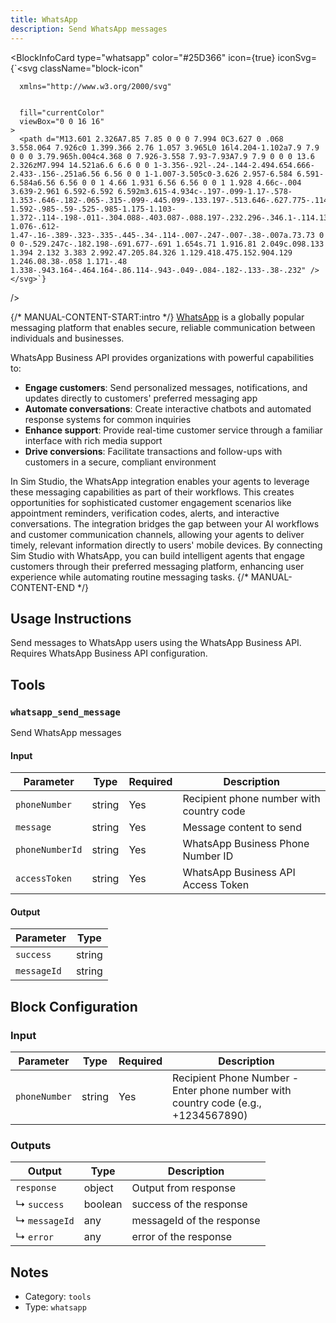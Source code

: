 ```yaml
---
title: WhatsApp
description: Send WhatsApp messages
---
```



<BlockInfoCard
  type="whatsapp"
  color="#25D366"
  icon={true}
  iconSvg={`<svg className="block-icon"
      
      xmlns="http://www.w3.org/2000/svg"
      
      
      fill="currentColor"
      viewBox="0 0 16 16"
    >
      <path d="M13.601 2.326A7.85 7.85 0 0 0 7.994 0C3.627 0 .068 3.558.064 7.926c0 1.399.366 2.76 1.057 3.965L0 16l4.204-1.102a7.9 7.9 0 0 0 3.79.965h.004c4.368 0 7.926-3.558 7.93-7.93A7.9 7.9 0 0 0 13.6 2.326zM7.994 14.521a6.6 6.6 0 0 1-3.356-.92l-.24-.144-2.494.654.666-2.433-.156-.251a6.56 6.56 0 0 1-1.007-3.505c0-3.626 2.957-6.584 6.591-6.584a6.56 6.56 0 0 1 4.66 1.931 6.56 6.56 0 0 1 1.928 4.66c-.004 3.639-2.961 6.592-6.592 6.592m3.615-4.934c-.197-.099-1.17-.578-1.353-.646-.182-.065-.315-.099-.445.099-.133.197-.513.646-.627.775-.114.133-.232.148-.43.05-.197-.1-.836-.308-1.592-.985-.59-.525-.985-1.175-1.103-1.372-.114-.198-.011-.304.088-.403.087-.088.197-.232.296-.346.1-.114.133-.198.198-.33.065-.134.034-.248-.015-.347-.05-.099-.445-1.076-.612-1.47-.16-.389-.323-.335-.445-.34-.114-.007-.247-.007-.38-.007a.73.73 0 0 0-.529.247c-.182.198-.691.677-.691 1.654s.71 1.916.81 2.049c.098.133 1.394 2.132 3.383 2.992.47.205.84.326 1.129.418.475.152.904.129 1.246.08.38-.058 1.171-.48 1.338-.943.164-.464.164-.86.114-.943-.049-.084-.182-.133-.38-.232" />
    </svg>`}
/>

{/* MANUAL-CONTENT-START:intro */}
[WhatsApp](https://www.whatsapp.com/) is a globally popular messaging platform that enables secure, reliable communication between individuals and businesses.

WhatsApp Business API provides organizations with powerful capabilities to:

- **Engage customers**: Send personalized messages, notifications, and updates directly to customers' preferred messaging app
- **Automate conversations**: Create interactive chatbots and automated response systems for common inquiries
- **Enhance support**: Provide real-time customer service through a familiar interface with rich media support
- **Drive conversions**: Facilitate transactions and follow-ups with customers in a secure, compliant environment

In Sim Studio, the WhatsApp integration enables your agents to leverage these messaging capabilities as part of their workflows. This creates opportunities for sophisticated customer engagement scenarios like appointment reminders, verification codes, alerts, and interactive conversations. The integration bridges the gap between your AI workflows and customer communication channels, allowing your agents to deliver timely, relevant information directly to users' mobile devices. By connecting Sim Studio with WhatsApp, you can build intelligent agents that engage customers through their preferred messaging platform, enhancing user experience while automating routine messaging tasks.
{/* MANUAL-CONTENT-END */}

## Usage Instructions

Send messages to WhatsApp users using the WhatsApp Business API. Requires WhatsApp Business API configuration.

## Tools

### `whatsapp_send_message`

Send WhatsApp messages

#### Input

| Parameter       | Type   | Required | Description                              |
| --------------- | ------ | -------- | ---------------------------------------- |
| `phoneNumber`   | string | Yes      | Recipient phone number with country code |
| `message`       | string | Yes      | Message content to send                  |
| `phoneNumberId` | string | Yes      | WhatsApp Business Phone Number ID        |
| `accessToken`   | string | Yes      | WhatsApp Business API Access Token       |

#### Output

| Parameter   | Type   |
| ----------- | ------ |
| `success`   | string |
| `messageId` | string |

## Block Configuration

### Input

| Parameter     | Type   | Required | Description                                                                         |
| ------------- | ------ | -------- | ----------------------------------------------------------------------------------- |
| `phoneNumber` | string | Yes      | Recipient Phone Number - Enter phone number with country code \(e.g., +1234567890\) |

### Outputs

| Output        | Type    | Description               |
| ------------- | ------- | ------------------------- |
| `response`    | object  | Output from response      |
| ↳ `success`   | boolean | success of the response   |
| ↳ `messageId` | any     | messageId of the response |
| ↳ `error`     | any     | error of the response     |

## Notes

- Category: `tools`
- Type: `whatsapp`
